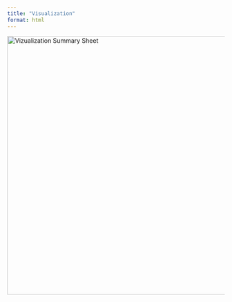 ```yaml
---
title: "Visualization"
format: html
---
```


<img src="Vizualization.png" width="600" alt="Vizualization Summary Sheet">
